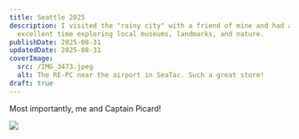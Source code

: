 ```yaml
---
title: Seattle 2025
description: I visited the "rainy city" with a friend of mine and had an
  excellent time exploring local museums, landmarks, and nature.
publishDate: 2025-08-31
updatedDate: 2025-08-31
coverImage:
  src: /IMG_3473.jpeg
  alt: The RE-PC near the airport in SeaTac. Such a great store!
draft: true
---
```

Most importantly, me and Captain Picard!

![](blob:https://app.pagescms.org/a66f91a7-7cee-4ad4-a670-b72db5491c32)